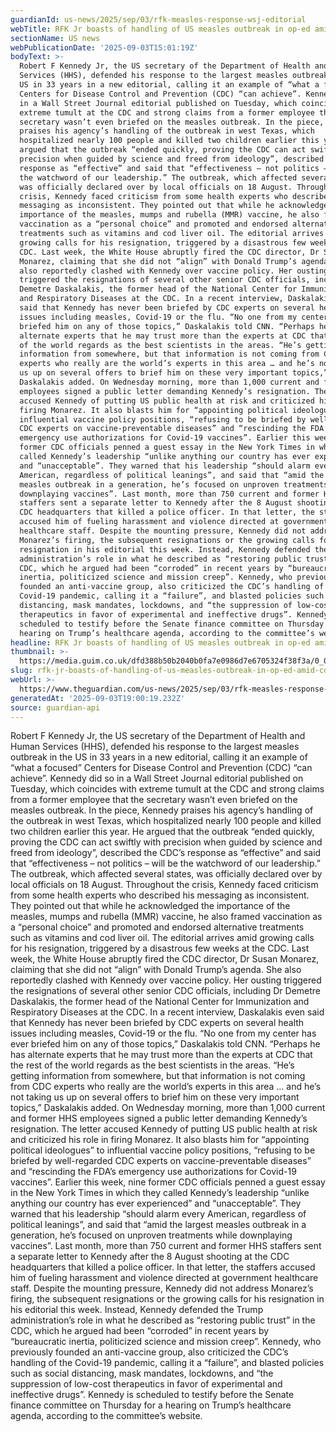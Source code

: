 ```yaml
---
guardianId: us-news/2025/sep/03/rfk-measles-response-wsj-editorial
webTitle: RFK Jr boasts of handling of US measles outbreak in op-ed amid CDC upheaval
sectionName: US news
webPublicationDate: '2025-09-03T15:01:19Z'
bodyText: >-
  Robert F Kennedy Jr, the US secretary of the Department of Health and Human
  Services (HHS), defended his response to the largest measles outbreak in the
  US in 33 years in a new editorial, calling it an example of “what a focused”
  Centers for Disease Control and Prevention (CDC) “can achieve”. Kennedy did so
  in a Wall Street Journal editorial published on Tuesday, which coincides with
  extreme tumult at the CDC and strong claims from a former employee that the
  secretary wasn’t even briefed on the measles outbreak. In the piece, Kennedy
  praises his agency’s handling of the outbreak in west Texas, which
  hospitalized nearly 100 people and killed two children earlier this year. He
  argued that the outbreak “ended quickly, proving the CDC can act swiftly with
  precision when guided by science and freed from ideology”, described the CDC’s
  response as “effective” and said that “effectiveness – not politics – will be
  the watchword of our leadership.” The outbreak, which affected several states,
  was officially declared over by local officials on 18 August. Throughout the
  crisis, Kennedy faced criticism from some health experts who described his
  messaging as inconsistent. They pointed out that while he acknowledged the
  importance of the measles, mumps and rubella (MMR) vaccine, he also framed
  vaccination as a “personal choice” and promoted and endorsed alternative
  treatments such as vitamins and cod liver oil. The editorial arrives amid
  growing calls for his resignation, triggered by a disastrous few weeks at the
  CDC. Last week, the White House abruptly fired the CDC director, Dr Susan
  Monarez, claiming that she did not “align” with Donald Trump’s agenda. She
  also reportedly clashed with Kennedy over vaccine policy. Her ousting
  triggered the resignations of several other senior CDC officials, including Dr
  Demetre Daskalakis, the former head of the National Center for Immunization
  and Respiratory Diseases at the CDC. In a recent interview, Daskalakis even
  said that Kennedy has never been briefed by CDC experts on several health
  issues including measles, Covid-19 or the flu. “No one from my center has ever
  briefed him on any of those topics,” Daskalakis told CNN. “Perhaps he has
  alternate experts that he may trust more than the experts at CDC that the rest
  of the world regards as the best scientists in the areas. “He’s getting
  information from somewhere, but that information is not coming from CDC
  experts who really are the world’s experts in this area … and he’s not taking
  us up on several offers to brief him on these very important topics,”
  Daskalakis added. On Wednesday morning, more than 1,000 current and former HHS
  employees signed a public letter demanding Kennedy’s resignation. The letter
  accused Kennedy of putting US public health at risk and criticized his role in
  firing Monarez. It also blasts him for “appointing political ideologues” to
  influential vaccine policy positions, “refusing to be briefed by well-regarded
  CDC experts on vaccine-preventable diseases” and “rescinding the FDA’s
  emergency use authorizations for Covid-19 vaccines”. Earlier this week, nine
  former CDC officials penned a guest essay in the New York Times in which they
  called Kennedy’s leadership “unlike anything our country has ever experienced”
  and “unacceptable”. They warned that his leadership “should alarm every
  American, regardless of political leanings”, and said that “amid the largest
  measles outbreak in a generation, he’s focused on unproven treatments while
  downplaying vaccines”. Last month, more than 750 current and former HHS
  staffers sent a separate letter to Kennedy after the 8 August shooting at the
  CDC headquarters that killed a police officer. In that letter, the staffers
  accused him of fueling harassment and violence directed at government
  healthcare staff. Despite the mounting pressure, Kennedy did not address
  Monarez’s firing, the subsequent resignations or the growing calls for his
  resignation in his editorial this week. Instead, Kennedy defended the Trump
  administration’s role in what he described as “restoring public trust” in the
  CDC, which he argued had been “corroded” in recent years by “bureaucratic
  inertia, politicized science and mission creep”. Kennedy, who previously
  founded an anti-vaccine group, also criticized the CDC’s handling of the
  Covid-19 pandemic, calling it a “failure”, and blasted policies such as social
  distancing, mask mandates, lockdowns, and “the suppression of low-cost
  therapeutics in favor of experimental and ineffective drugs”. Kennedy is
  scheduled to testify before the Senate finance committee on Thursday for a
  hearing on Trump’s healthcare agenda, according to the committee’s website.
headline: RFK Jr boasts of handling of US measles outbreak in op-ed amid CDC upheaval
thumbnail: >-
  https://media.guim.co.uk/dfd388b50b2040b0fa7e0986d7e6705324f38f3a/0_0_3000_2400/500.jpg
slug: rfk-jr-boasts-of-handling-of-us-measles-outbreak-in-op-ed-amid-cdc-upheaval
webUrl: >-
  https://www.theguardian.com/us-news/2025/sep/03/rfk-measles-response-wsj-editorial
generatedAt: '2025-09-03T19:00:19.232Z'
source: guardian-api
---
```

Robert F Kennedy Jr, the US secretary of the Department of Health and Human Services (HHS), defended his response to the largest measles outbreak in the US in 33 years in a new editorial, calling it an example of “what a focused” Centers for Disease Control and Prevention (CDC) “can achieve”. Kennedy did so in a Wall Street Journal editorial published on Tuesday, which coincides with extreme tumult at the CDC and strong claims from a former employee that the secretary wasn’t even briefed on the measles outbreak. In the piece, Kennedy praises his agency’s handling of the outbreak in west Texas, which hospitalized nearly 100 people and killed two children earlier this year. He argued that the outbreak “ended quickly, proving the CDC can act swiftly with precision when guided by science and freed from ideology”, described the CDC’s response as “effective” and said that “effectiveness – not politics – will be the watchword of our leadership.” The outbreak, which affected several states, was officially declared over by local officials on 18 August. Throughout the crisis, Kennedy faced criticism from some health experts who described his messaging as inconsistent. They pointed out that while he acknowledged the importance of the measles, mumps and rubella (MMR) vaccine, he also framed vaccination as a “personal choice” and promoted and endorsed alternative treatments such as vitamins and cod liver oil. The editorial arrives amid growing calls for his resignation, triggered by a disastrous few weeks at the CDC. Last week, the White House abruptly fired the CDC director, Dr Susan Monarez, claiming that she did not “align” with Donald Trump’s agenda. She also reportedly clashed with Kennedy over vaccine policy. Her ousting triggered the resignations of several other senior CDC officials, including Dr Demetre Daskalakis, the former head of the National Center for Immunization and Respiratory Diseases at the CDC. In a recent interview, Daskalakis even said that Kennedy has never been briefed by CDC experts on several health issues including measles, Covid-19 or the flu. “No one from my center has ever briefed him on any of those topics,” Daskalakis told CNN. “Perhaps he has alternate experts that he may trust more than the experts at CDC that the rest of the world regards as the best scientists in the areas. “He’s getting information from somewhere, but that information is not coming from CDC experts who really are the world’s experts in this area … and he’s not taking us up on several offers to brief him on these very important topics,” Daskalakis added. On Wednesday morning, more than 1,000 current and former HHS employees signed a public letter demanding Kennedy’s resignation. The letter accused Kennedy of putting US public health at risk and criticized his role in firing Monarez. It also blasts him for “appointing political ideologues” to influential vaccine policy positions, “refusing to be briefed by well-regarded CDC experts on vaccine-preventable diseases” and “rescinding the FDA’s emergency use authorizations for Covid-19 vaccines”. Earlier this week, nine former CDC officials penned a guest essay in the New York Times in which they called Kennedy’s leadership “unlike anything our country has ever experienced” and “unacceptable”. They warned that his leadership “should alarm every American, regardless of political leanings”, and said that “amid the largest measles outbreak in a generation, he’s focused on unproven treatments while downplaying vaccines”. Last month, more than 750 current and former HHS staffers sent a separate letter to Kennedy after the 8 August shooting at the CDC headquarters that killed a police officer. In that letter, the staffers accused him of fueling harassment and violence directed at government healthcare staff. Despite the mounting pressure, Kennedy did not address Monarez’s firing, the subsequent resignations or the growing calls for his resignation in his editorial this week. Instead, Kennedy defended the Trump administration’s role in what he described as “restoring public trust” in the CDC, which he argued had been “corroded” in recent years by “bureaucratic inertia, politicized science and mission creep”. Kennedy, who previously founded an anti-vaccine group, also criticized the CDC’s handling of the Covid-19 pandemic, calling it a “failure”, and blasted policies such as social distancing, mask mandates, lockdowns, and “the suppression of low-cost therapeutics in favor of experimental and ineffective drugs”. Kennedy is scheduled to testify before the Senate finance committee on Thursday for a hearing on Trump’s healthcare agenda, according to the committee’s website.
